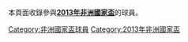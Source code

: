 本頁面收錄參與'''[[2013年非洲國家盃|2013年非洲國家盃]]'''的球員。

[[Category:非洲國家盃球員|Category:非洲國家盃球員]]
[[Category:2013年非洲國家盃|Category:2013年非洲國家盃]]